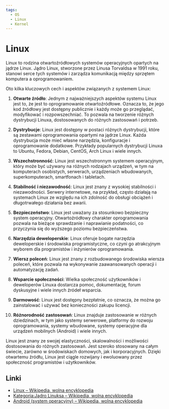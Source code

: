```yaml
---
tags:
  - OS
  - Linux
  - Kernel
---
```


# Linux

Linux to rodzina otwartoźródłowych systemów operacyjnych opartych na jądrze Linux. Jądro Linux, stworzone przez Linusa Torvaldsa w 1991 roku, stanowi serce tych systemów i zarządza komunikacją między sprzętem komputera a oprogramowaniem.

Oto kilka kluczowych cech i aspektów związanych z systemem Linux:

1. **Otwarte źródło**: Jednym z najważniejszych aspektów systemu Linux jest to, że jest to oprogramowanie otwartoźródłowe. Oznacza to, że jego kod źródłowy jest dostępny publicznie i każdy może go przeglądać, modyfikować i rozpowszechniać. To pozwala na tworzenie różnych dystrybucji Linuxa, dostosowanych do różnych zastosowań i potrzeb.

2. **Dystrybucje**: Linux jest dostępny w postaci różnych dystrybucji, które są zestawami oprogramowania opartymi na jądrze Linux. Każda dystrybucja może mieć własne narzędzia, konfiguracje i oprogramowanie dodatkowe. Przykłady popularnych dystrybucji Linuxa to Ubuntu, Fedora, Debian, CentOS, Arch Linux i wiele innych.

3. **Wszechstronność**: Linux jest wszechstronnym systemem operacyjnym, który może być używany na różnych rodzajach urządzeń, w tym na komputerach osobistych, serwerach, urządzeniach wbudowanych, superkomputerach, smartfonach i tabletach.

4. **Stabilność i niezawodność**: Linux jest znany z wysokiej stabilności i niezawodności. Serwery internetowe, na przykład, często działają na systemach Linux ze względu na ich zdolność do obsługi obciążeń i długotrwałego działania bez awarii.

5. **Bezpieczeństwo**: Linux jest uważany za stosunkowo bezpieczny system operacyjny. Otwartoźródłowy charakter oprogramowania pozwala na bieżące sprawdzanie i naprawianie podatności, co przyczynia się do wyższego poziomu bezpieczeństwa.

6. **Narzędzia deweloperskie**: Linux oferuje bogate narzędzia deweloperskie i środowiska programistyczne, co czyni go atrakcyjnym wyborem dla programistów i inżynierów oprogramowania.

7. **Wiersz poleceń**: Linux jest znany z rozbudowanego środowiska wiersza poleceń, które pozwala na wykonywanie zaawansowanych operacji i automatyzację zadań.

8. **Wsparcie społeczności**: Wielka społeczność użytkowników i deweloperów Linuxa dostarcza pomoc, dokumentację, forum dyskusyjne i wiele innych źródeł wsparcia.

9. **Darmowość**: Linux jest dostępny bezpłatnie, co oznacza, że ​​można go zainstalować i używać bez konieczności zakupu licencji.

10. **Różnorodność zastosowań**: Linux znajduje zastosowanie w różnych dziedzinach, w tym jako systemy serwerowe, platformy do rozwoju oprogramowania, systemy wbudowane, systemy operacyjne dla urządzeń mobilnych (Android) i wiele innych.

Linux jest znany ze swojej elastyczności, skalowalności i możliwości dostosowania do różnych zastosowań. Jest szeroko stosowany na całym świecie, zarówno w środowiskach domowych, jak i korporacyjnych. Dzięki otwartemu źródłu, Linux jest ciągle rozwijany i ewoluowany przez społeczność programistów i użytkowników.

## Linki

- [Linux – Wikipedia, wolna encyklopedia](https://pl.wikipedia.org/wiki/Linux)
- [Kategoria:Jądro Linuksa – Wikipedia, wolna encyklopedia](https://pl.wikipedia.org/wiki/Kategoria:J%C4%85dro_Linuksa)
- [Android (system operacyjny) – Wikipedia, wolna encyklopedia](<https://pl.wikipedia.org/wiki/Android_(system_operacyjny)>)
